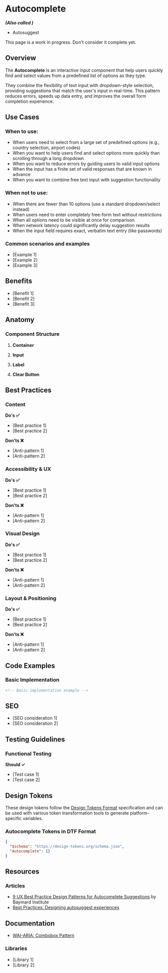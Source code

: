 
# Autocomplete

**_(Also called )_**

- Autosuggest

<Callout type="warning">
  This page is a work in progress. Don't consider it complete yet.
</Callout>

## Overview

The **Autocomplete** is an interactive input component that help users quickly find and select values from a predefined list of options as they type.

They combine the flexibility of text input with dropdown-style selection, providing suggestions that match the user's input in real-time. This pattern reduces errors, speeds up data entry, and improves the overall form completion experience.

## Use Cases

### When to use:

- When users need to select from a large set of predefined options (e.g., country selection, airport codes)
- When you want to help users find and select options more quickly than scrolling through a long dropdown
- When you want to reduce errors by guiding users to valid input options
- When the input has a finite set of valid responses that are known in advance
- When you want to combine free text input with suggestion functionality

### When not to use:

- When there are fewer than 10 options (use a standard dropdown/select instead)
- When users need to enter completely free-form text without restrictions
- When all options need to be visible at once for comparison
- When network latency could significantly delay suggestion results
- When the input field requires exact, verbatim text entry (like passwords)

### Common scenarios and examples

- [Example 1]
- [Example 2]
- [Example 3]

## Benefits

- [Benefit 1]
- [Benefit 2]
- [Benefit 3]

## Anatomy

### Component Structure

1. **Container**

2. **Input**

3. **Label**

4. **Clear Button**

## Best Practices

### Content

**Do's ✅**

- [Best practice 1]
- [Best practice 2]

**Don'ts ❌**

- [Anti-pattern 1]
- [Anti-pattern 2]

### Accessibility & UX

**Do's ✅**

- [Best practice 1]
- [Best practice 2]

**Don'ts ❌**

- [Anti-pattern 1]
- [Anti-pattern 2]

### Visual Design

**Do's ✅**

- [Best practice 1]
- [Best practice 2]

**Don'ts ❌**

- [Anti-pattern 1]
- [Anti-pattern 2]

### Layout & Positioning

**Do's ✅**

- [Best practice 1]
- [Best practice 2]

**Don'ts ❌**

- [Anti-pattern 1]
- [Anti-pattern 2]

## Code Examples

### Basic Implementation

```html
<!-- Basic implementation example -->
```

## SEO

- [SEO consideration 1]
- [SEO consideration 2]

## Testing Guidelines

### Functional Testing

**Should ✓**

- [Test case 1]
- [Test case 2]

## Design Tokens

These design tokens follow the [Design Tokens Format](https://design-tokens.github.io/community-group/format/) specification and can be used with various token transformation tools to generate platform-specific variables.

### Autocomplete Tokens in DTF Format

```json:.json
{
  "$schema": "https://design-tokens.org/schema.json",
  "Autocomplete": {}
}
```

## Resources

### Articles

- [9 UX Best Practice Design Patterns for Autocomplete Suggestions](https://baymard.com/blog/autocomplete-design) by Baymard Institute
- [Best Practices: Designing autosuggest experiences](https://uxmag.com/articles/best-practices-designing-autosuggest-experiences)

## Documentation

- [WAI-ARIA: Combobox Pattern](https://www.w3.org/WAI/ARIA/apg/patterns/combobox/)

### Libraries

- [Library 1]
- [Library 2]

